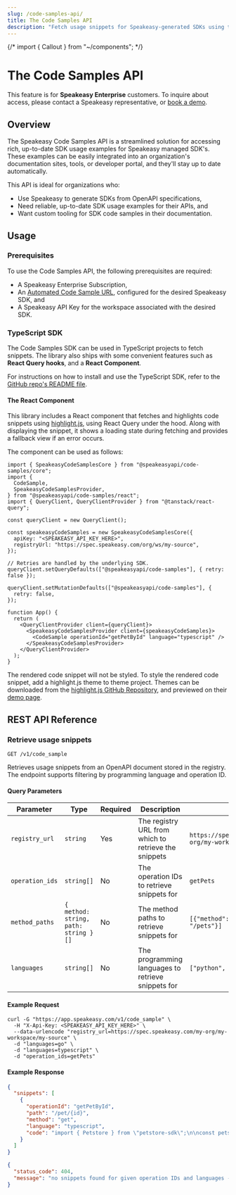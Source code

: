 ```yaml
---
slug: /code-samples-api/
title: The Code Samples API
description: "Fetch usage snippets for Speakeasy-generated SDKs using the Code Samples API."
---
```


{/* import { Callout } from "~/components"; */}

# The Code Samples API

<div className="Callout" data-title="NOTE" data-variant="info">

This feature is for **Speakeasy Enterprise** customers. To inquire about
access, please contact a Speakeasy representative, or [book a demo].

</div>

[book a demo]: /book-demo

## Overview

The Speakeasy Code Samples API is a streamlined solution for accessing rich,
up-to-date SDK usage examples for Speakeasy managed SDK's. These examples can be
easily integrated into an organization's documentation sites, tools, or 
developer portal, and they'll stay up to date automatically.

This API is ideal for organizations who:

- Use Speakeasy to generate SDKs from OpenAPI specifications,
- Need reliable, up-to-date SDK usage examples for their APIs, and
- Want custom tooling for SDK code samples in their documentation.

## Usage

### Prerequisites

<div className="Callout" data-title="IMPORTANT" data-variant="warning" data-classname="[&_ul]:list-['✓__']">

To use the Code Samples API, the following prerequisites are required:

- A Speakeasy Enterprise Subscription,
- An [Automated Code Sample URL], configured for the desired
  Speakeasy SDK, and
- A Speakeasy API Key for the workspace associated with the desired SDK.

</div>

[Automated Code Sample URL]: /docs/code-samples/automated-code-sample-urls

### TypeScript SDK

The Code Samples SDK can be used in TypeScript projects to fetch snippets. The
library also ships with some convenient features such as **React Query hooks**, and
a **React Component**.

For instructions on how to install and use the TypeScript SDK, refer to the
[GitHub repo's README file].

[GitHub repo's README file]: https://github.com/speakeasy-api/speakeasy-code-samples-ts/tree/main?tab=readme-ov-file#sdk-example-usage

#### The React Component

This library includes a React component that fetches and highlights code
snippets using [highlight.js], using React Query under the hood. Along with
displaying the snippet, it shows a loading state during fetching and provides a
fallback view if an error occurs.

The component can be used as follows:

```tsx App.tsx
import { SpeakeasyCodeSamplesCore } from "@speakeasyapi/code-samples/core";
import {
  CodeSample,
  SpeakeasyCodeSamplesProvider,
} from "@speakeasyapi/code-samples/react";
import { QueryClient, QueryClientProvider } from "@tanstack/react-query";

const queryClient = new QueryClient();

const speakeasyCodeSamples = new SpeakeasyCodeSamplesCore({
  apiKey: "<SPEAKEASY_API_KEY_HERE>",
  registryUrl: "https://spec.speakeasy.com/org/ws/my-source",
});

// Retries are handled by the underlying SDK.
queryClient.setQueryDefaults(["@speakeasyapi/code-samples"], { retry: false });

queryClient.setMutationDefaults(["@speakeasyapi/code-samples"], {
  retry: false,
});

function App() {
  return (
    <QueryClientProvider client={queryClient}>
      <SpeakeasyCodeSamplesProvider client={speakeasyCodeSamples}>
        <CodeSample operationId="getPetById" language="typescript" />
      </SpeakeasyCodeSamplesProvider>
    </QueryClientProvider>
  );
}
```

<div className="Callout" data-title="NOTE" data-variant="info">

The rendered code snippet will not be styled. To style the rendered code
snippet, add a highlight.js theme to theme project. Themes can be 
downloaded from the [highlight.js GitHub Repository], and previewed on 
their [demo page][highlight.js demo page].

</div>

[highlight.js]: https://highlightjs.org/
[highlight.js demo page]: https://highlightjs.org/demo
[highlight.js GitHub Repository]: https://github.com/highlightjs/highlight.js/tree/main/src/styles


## REST API Reference

<h3 className="_tracking-tight _text-slate-900 dark:_text-white _mt-10 _text-h4-mobile md:_text-h4">Retrieve usage snippets</h3>

`GET /v1/code_sample`

Retrieves usage snippets from an OpenAPI document stored in the registry. The endpoint supports filtering by programming language and operation ID.

<h4 className="_tracking-tight _text-slate-900 dark:_text-white _mt-10 _text-h5-mobile md:_text-h5">Query Parameters</h4>

<div className="[&>table]:table-auto mt-6">

  | Parameter       | Type                                   | Required | Description                                          | Example                                                    |
  | --------------- | ---------------------------------------| -------- | ---------------------------------------------------- | ---------------------------------------------------------- |
  | `registry_url`  | `string`                               | Yes      | The registry URL from which to retrieve the snippets | `https://spec.speakeasy.com/my-org/my-workspace/my-source` |
  | `operation_ids` | `string[]`                             | No       | The operation IDs to retrieve snippets for           | `getPets`                                                  |
  | `method_paths`  | `{ method: string, path: string }[]`   | No       | The method paths to retrieve snippets for            | `[{"method": "get", "path": "/pets"}]`                     |
  | `languages`     | `string[]`                             | No       | The programming languages to retrieve snippets for   | `["python", "javascript"]`                                 |

</div>

<h4 className="_tracking-tight _text-slate-900 dark:_text-white _mt-10 _text-h5-mobile md:_text-h5">Example Request</h4>

```shell example-request.sh
curl -G "https://app.speakeasy.com/v1/code_sample" \
  -H "X-Api-Key: <SPEAKEASY_API_KEY_HERE>" \
  --data-urlencode "registry_url=https://spec.speakeasy.com/my-org/my-workspace/my-source" \
  -d "languages=go" \
  -d "languages=typescript" \
  -d "operation_ids=getPets"
```

<h4 className="_tracking-tight _text-slate-900 dark:_text-white _mt-10 _text-h5-mobile md:_text-h5">Example Response</h4>

```json 200 - Success
{
  "snippets": [
    {
      "operationId": "getPetById",
      "path": "/pet/{id}",
      "method": "get",
      "language": "typescript",
      "code": "import { Petstore } from \"petstore-sdk\";\n\nconst petstore = new Petstore({\n  apiKey: \"<YOUR_API_KEY_HERE>\",\n});\n\nasync function run() {\n  const result = await petstore.pet.getById({\n    id: 137396,\n  });\n\n  // Handle the result\n  console.log(result);\n}\n\nrun();"
    }
  ]
}
```

```json 4XX - Error
{
  "status_code": 404,
  "message": "no snippets found for given operation IDs and languages -- err_not_found: not found"
}
```

